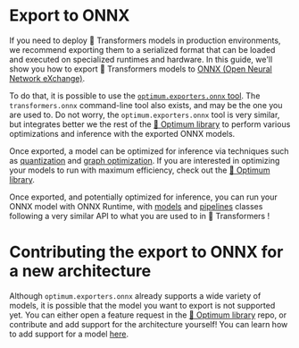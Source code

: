 <!--Copyright 2020 The HuggingFace Team. All rights reserved.

Licensed under the Apache License, Version 2.0 (the "License"); you may not use this file except in compliance with
the License. You may obtain a copy of the License at

http://www.apache.org/licenses/LICENSE-2.0

Unless required by applicable law or agreed to in writing, software distributed under the License is distributed on
an "AS IS" BASIS, WITHOUT WARRANTIES OR CONDITIONS OF ANY KIND, either express or implied. See the License for the
specific language governing permissions and limitations under the License.
-->

# Export to ONNX

If you need to deploy 🤗 Transformers models in production environments, we recommend
exporting them to a serialized format that can be loaded and executed on specialized
runtimes and hardware. In this guide, we'll show you how to export 🤗 Transformers
models to [ONNX (Open Neural Network eXchange)](http://onnx.ai).

To do that, it is possible to use the [`optimum.exporters.onnx` tool](https://huggingface.co/docs/optimum/exporters/onnx/usage_guides/export_a_model).
The `transformers.onnx` command-line tool also exists, and may be the one you are used to. Do not worry, the `optimum.exporters.onnx` tool is very similar,
but integrates better we the rest of the [🤗 Optimum library](https://github.com/huggingface/optimum) to perform various optimizations and
inference with the exported ONNX models.


<Tip>

Once exported, a model can be optimized for inference via techniques such as
[quantization](https://huggingface.co/docs/optimum/onnxruntime/usage_guides/quantization) and
[graph optimization](https://huggingface.co/docs/optimum/onnxruntime/usage_guides/optimization).
If you are interested in optimizing your models to run with maximum efficiency, check out the [🤗 Optimum
library](https://github.com/huggingface/optimum).

</Tip>

<Tip>

Once exported, and potentially optimized for inference, you can run your ONNX model with ONNX Runtime, with
[models](https://huggingface.co/docs/optimum/onnxruntime/usage_guides/models) and
[pipelines](https://huggingface.co/docs/optimum/onnxruntime/usage_guides/pipelines) classes following a very similar
API to what you are used to in 🤗 Transformers !

</Tip>


# Contributing the export to ONNX for a new architecture

Although `optimum.exporters.onnx` already supports a wide variety of models, it is possible that the model you want to export
is not supported yet. You can either open a feature request in the [🤗 Optimum library](https://github.com/huggingface/optimum/issues)
repo, or contribute and add support for the architecture yourself!
You can learn how to add support for a model [here](https://huggingface.co/docs/optimum/exporters/onnx/usage_guides/contribute).
